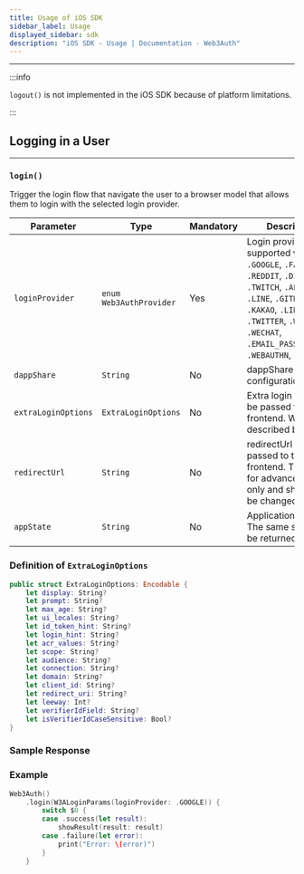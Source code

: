 ```yaml
---
title: Usage of iOS SDK
sidebar_label: Usage
displayed_sidebar: sdk
description: "iOS SDK - Usage | Documentation - Web3Auth"
---
```



---

:::info

`logout()` is not implemented in the iOS SDK because of platform limitations.

:::

## Logging in a User

---

### `login()`

Trigger the login flow that navigate the user to a browser model that allows them to login with the selected login provider.

| Parameter           | Type                      | Mandatory | Description                                                                                                                                                                                                                     |
| ------------------- | ------------------------- | --------- | ------------------------------------------------------------------------------------------------------------------------------------------------------------------------------------------------------------------------------- |
| `loginProvider`     | `enum` `Web3AuthProvider` | Yes       | Login provider, supported values are `.GOOGLE`, `.FACEBOOK`, `.REDDIT`, `.DISCORD`, `.TWITCH`, `.APPLE`, `.LINE`, `.GITHUB`, `.KAKAO`, `.LINKEDIN`, `.TWITTER`, `.WEIBO`, `.WECHAT`, `.EMAIL_PASSWORDLESS`, `.WEBAUTHN`, `.JWT` |
| `dappShare`         | `String`                  | No        | dappShare configuration                                                                                                                                                                                                         |
| `extraLoginOptions` | `ExtraLoginOptions`       | No        | Extra login options to be passed to the sdk frontend. Will be described below.                                                                                                                                                  |
| `redirectUrl`       | `String`                  | No        | redirectUrl to be passed to the sdk frontend. This field is for advanced usage only and should not be changed.                                                                                                                  |
| `appState`          | `String`                  | No        | Application state. The same string will be returned in the                                                                                                                                                                      |

### Definition of `ExtraLoginOptions`

```swift
public struct ExtraLoginOptions: Encodable {
    let display: String?
    let prompt: String?
    let max_age: String?
    let ui_locales: String?
    let id_token_hint: String?
    let login_hint: String?
    let acr_values: String?
    let scope: String?
    let audience: String?
    let connection: String?
    let domain: String?
    let client_id: String?
    let redirect_uri: String?
    let leeway: Int?
    let verifierIdField: String?
    let isVerifierIdCaseSensitive: Bool?
}
```

### Sample Response

<IosResponse />

### Example

```swift
Web3Auth()
    .login(W3ALoginParams(loginProvider: .GOOGLE)) {
        switch $0 {
        case .success(let result):
            showResult(result: result)
        case .failure(let error):
            print("Error: \(error)")
        }
    }
```
